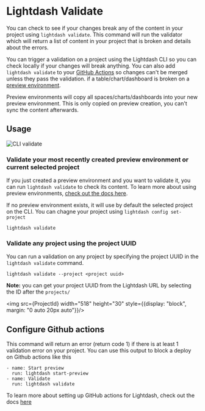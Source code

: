 
# Lightdash Validate

You can check to see if your changes break any of the content in your project using `lightdash validate`. This command will run the validator which will return a list of content in your project that is broken and details about the errors. 

You can trigger a validation on a project using the Lightdash CLI so you can check locally if your changes will break anything. You can also add `lightdash validate` to your [GitHub Actions](#configure-github-actions) so changes can't be merged unless they pass the validation. 
if a table/chart/dashboard is broken on a [preview environment](/guides/cli/how-to-use-lightdash-preview). 

Preview environments will copy all spaces/charts/dashboards into your new preview environment. 
This is only copied on preview creation, you can't sync the content afterwards. 

## Usage 

![CLI validate](./assets/cli-validate.png)

### Validate your most recently created preview environment or current selected project

If you just created a preview environment and you want to validate it, you can run `lightdash validate` to check its content. To learn more about using preview environments, [check out the docs here](/guides/cli/how-to-use-lightdash-preview).

If no preview environment exists, it will use by default the selected project on the CLI. You can chagne your project using `lightdash config set-project`

```
lightdash validate 
```

### Validate any project using the project UUID

You can run a validation on any project by specifying the project UUID in the `lightdash validate` command.

```
lightdash validate --project <project uuid> 
``` 

**Note:** you can get your project UUID from the Lightdash URL by selecting the ID after the `projects/`

<img src={ProjectId} width="518" height="30" style={{display: "block", margin: "0 auto 20px auto"}}/>


## Configure Github actions  

This command will return an error (return code 1) if there is at least 1 validation error on your project. 
You can use this output to block a deploy on Github actions like this 

```
- name: Start preview 
  run: lightdash start-preview 
- name: Validate 
  run: lightdash validate 
```

To learn more about setting up GitHub actions for Lightdash, check out the docs [here](/snippets/automatically-deploy-your-changes-using-github-action)